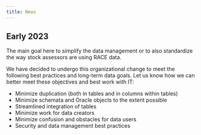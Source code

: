 ```yaml
---
title: News
---
```


## Early 2023

The main goal here to simplify the data management or to also standardize the way stock assessors are using RACE data. 

We have decided to undergo this organizational change to meet the following best practices and long-term data goals. Let us know how we can better meet these objectives and best work with IT: 

 - Minimize duplication (both in tables and in columns within tables)
 - Minimize schemata and Oracle objects to the extent possible
 - Streamlined integration of tables
 - Minimize work for data creators
 - Minimize confusion and obstacles for data users
 - Security and data management best practices
